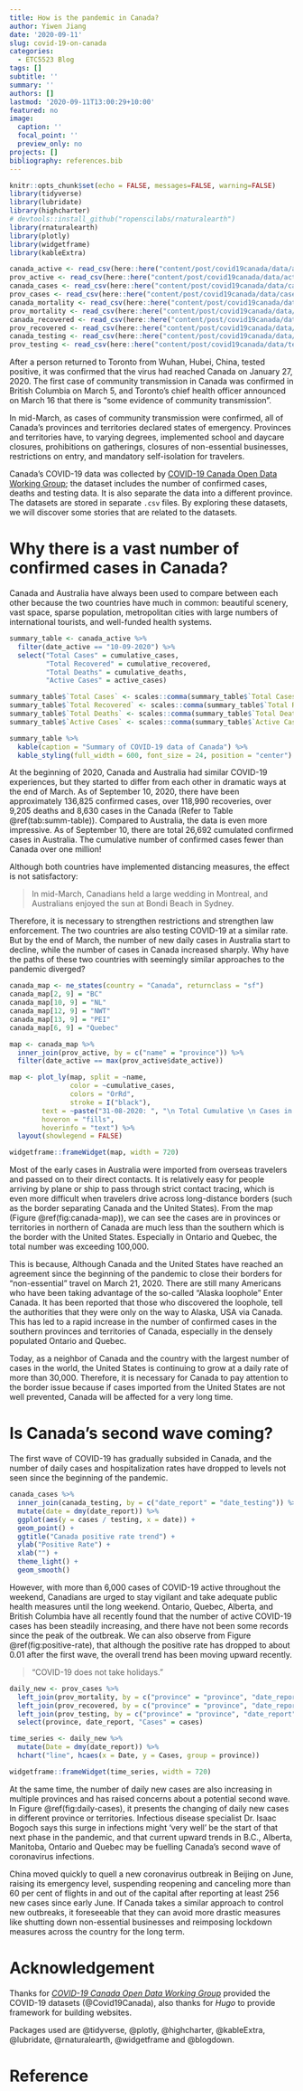 ```yaml
---
title: How is the pandemic in Canada?
author: Yiwen Jiang
date: '2020-09-11'
slug: covid-19-on-canada
categories:
  - ETC5523 Blog
tags: []
subtitle: ''
summary: ''
authors: []
lastmod: '2020-09-11T13:00:29+10:00'
featured: no
image:
  caption: ''
  focal_point: ''
  preview_only: no
projects: []
bibliography: references.bib
---
```


```r
knitr::opts_chunk$set(echo = FALSE, messages=FALSE, warning=FALSE)
library(tidyverse)
library(lubridate)
library(highcharter)
# devtools::install_github("ropenscilabs/rnaturalearth")
library(rnaturalearth)
library(plotly)
library(widgetframe)
library(kableExtra)
```

```r
canada_active <- read_csv(here::here("content/post/covid19canada/data/active_timeseries_canada.csv"))
prov_active <- read_csv(here::here("content/post/covid19canada/data/active_timeseries_prov.csv"))
canada_cases <- read_csv(here::here("content/post/covid19canada/data/cases_timeseries_canada.csv"))
prov_cases <- read_csv(here::here("content/post/covid19canada/data/cases_timeseries_prov.csv"))
canada_mortality <- read_csv(here::here("content/post/covid19canada/data/mortality_timeseries_canada.csv"))
prov_mortality <- read_csv(here::here("content/post/covid19canada/data/mortality_timeseries_prov.csv"))
canada_recovered <- read_csv(here::here("content/post/covid19canada/data/recovered_timeseries_canada.csv"))
prov_recovered <- read_csv(here::here("content/post/covid19canada/data/recovered_timeseries_prov.csv"))
canada_testing <- read_csv(here::here("content/post/covid19canada/data/testing_timeseries_canada.csv"))
prov_testing <- read_csv(here::here("content/post/covid19canada/data/testing_timeseries_prov.csv"))
```


After a person returned to Toronto from Wuhan, Hubei, China, tested positive, it was confirmed that the virus had reached Canada on January 27, 2020. The first case of community transmission in Canada was confirmed in British Columbia on March 5, and Toronto's chief health officer announced on March 16 that there is "some evidence of community transmission".

In mid-March, as cases of community transmission were confirmed, all of Canada's provinces and territories declared states of emergency. Provinces and territories have, to varying degrees, implemented school and daycare closures, prohibitions on gatherings, closures of non-essential businesses, restrictions on entry, and mandatory self-isolation for travelers.

Canada’s COVID-19 data was collected by [COVID-19 Canada Open Data Working Group](https://github.com/ishaberry/Covid19Canada); the dataset includes the number of confirmed cases, deaths and testing data. It is also separate the data into a different province. The datasets are stored in separate `.csv` files. By exploring these datasets, we will discover some stories that are related to the datasets.

# Why there is a vast number of confirmed cases in Canada?

Canada and Australia have always been used to compare between each other because the two countries have much in common: beautiful scenery, vast space, sparse population, metropolitan cities with large numbers of international tourists, and well-funded health systems.


```r
summary_table <- canada_active %>%
  filter(date_active == "10-09-2020") %>%
  select("Total Cases" = cumulative_cases,
         "Total Recovered" = cumulative_recovered,
         "Total Deaths" = cumulative_deaths,
         "Active Cases" = active_cases) 

summary_table$`Total Cases` <- scales::comma(summary_table$`Total Cases`, accuracy = 1)
summary_table$`Total Recovered` <- scales::comma(summary_table$`Total Recovered`, accuracy = 1)
summary_table$`Total Deaths` <- scales::comma(summary_table$`Total Deaths`, accuracy = 1)
summary_table$`Active Cases` <- scales::comma(summary_table$`Active Cases`, accuracy = 1)

summary_table %>%
  kable(caption = "Summary of COVID-19 data of Canada") %>%
  kable_styling(full_width = 600, font_size = 24, position = "center")
```

At the beginning of 2020, Canada and Australia had similar COVID-19 experiences, but they started to differ from each other in dramatic ways at the end of March. As of September 10, 2020, there have been approximately 136,825 confirmed cases, over 118,990 recoveries, over 9,205 deaths and 8,630 cases in the Canada (Refer to Table \@ref(tab:summ-table)).  Compared to Australia, the data is even more impressive. As of September 10, there are total 26,692 cumulated confirmed cases in Australia. The cumulative number of confirmed cases fewer than Canada over one million!  

Although both countries have implemented distancing measures, the effect is not satisfactory: 

> In mid-March, Canadians held a large wedding in Montreal, and Australians enjoyed the sun at Bondi Beach in Sydney.

Therefore, it is necessary to strengthen restrictions and strengthen law enforcement. The two countries are also testing COVID-19 at a similar rate. But by the end of March, the number of new daily cases in Australia start to decline, while the number of cases in Canada increased sharply. Why have the paths of these two countries with seemingly similar approaches to the pandemic diverged?

```r
canada_map <- ne_states(country = "Canada", returnclass = "sf") 
canada_map[2, 9] = "BC"
canada_map[10, 9] = "NL"
canada_map[12, 9] = "NWT"
canada_map[13, 9] = "PEI"
canada_map[6, 9] = "Quebec"
```

```r
map <- canada_map %>%
  inner_join(prov_active, by = c("name" = "province")) %>%
  filter(date_active == max(prov_active$date_active))

map <- plot_ly(map, split = ~name, 
               color = ~cumulative_cases, 
               colors = "OrRd", 
               stroke = I("black"),
        text = ~paste("31-08-2020: ", "\n Total Cumulative \n Cases in ", name, "is ", cumulative_cases), 
        hoveron = "fills",
        hoverinfo = "text") %>%
  layout(showlegend = FALSE)

widgetframe::frameWidget(map, width = 720)
```

Most of the early cases in Australia were imported from overseas travelers and passed on to their direct contacts. It is relatively easy for people arriving by plane or ship to pass through strict contact tracing, which is even more difficult when travelers drive across long-distance borders (such as the border separating Canada and the United States). From the map (Figure \@ref(fig:canada-map)), we can see the cases are in provinces or territories in northern of Canada are much less than the southern which is the border with the United States. Especially in Ontario and Quebec, the total number was exceeding 100,000. 

This is because, Although Canada and the United States have reached an agreement since the beginning of the pandemic to close their borders for "non-essential" travel on March 21, 2020. There are still many Americans who have been taking advantage of the so-called "Alaska loophole" Enter Canada. It has been reported that those who discovered the loophole, tell the authorities that they were only on the way to Alaska, USA via Canada. This has led to a rapid increase in the number of confirmed cases in the southern provinces and territories of Canada, especially in the densely populated Ontario and Quebec.

Today, as a neighbor of Canada and the country with the largest number of cases in the world, the United States is continuing to grow at a daily rate of more than 30,000. Therefore, it is necessary for Canada to pay attention to the border issue because if cases imported from the United States are not well prevented, Canada will be affected for a very long time.

# Is Canada’s second wave coming?

The first wave of COVID-19 has gradually subsided in Canada, and the number of daily cases and hospitalization rates have dropped to levels not seen since the beginning of the pandemic.

```r
canada_cases %>%
  inner_join(canada_testing, by = c("date_report" = "date_testing")) %>%
  mutate(date = dmy(date_report)) %>%
  ggplot(aes(y = cases / testing, x = date)) +
  geom_point() +
  ggtitle("Canada positive rate trend") +
  ylab("Positive Rate") +
  xlab("") +
  theme_light() +
  geom_smooth() 
```

However, with more than 6,000 cases of COVID-19 active throughout the weekend, Canadians are urged to stay vigilant and take adequate public health measures until the long weekend. Ontario, Quebec, Alberta, and British Columbia have all recently found that the number of active COVID-19 cases has been steadily increasing, and there have not been some records since the peak of the outbreak. We can also observe from Figure \@ref(fig:positive-rate), that although the positive rate has dropped to about 0.01 after the first wave, the overall trend has been moving upward recently.

> "COVID-19 does not take holidays."

```r
daily_new <- prov_cases %>%
  left_join(prov_mortality, by = c("province" = "province", "date_report" = "date_death_report")) %>%
  left_join(prov_recovered, by = c("province" = "province", "date_report" = "date_recovered")) %>%
  left_join(prov_testing, by = c("province" = "province", "date_report" = "date_testing")) %>%
  select(province, date_report, "Cases" = cases)
```

```r
time_series <- daily_new %>%
  mutate(Date = dmy(date_report)) %>%
  hchart("line", hcaes(x = Date, y = Cases, group = province))

widgetframe::frameWidget(time_series, width = 720)
```

At the same time, the number of daily new cases are also increasing in multiple provinces and has raised concerns about a potential second wave. In Figure \@ref(fig:daily-cases), it presents the changing of daily new cases in different province or territories. Infectious disease specialist Dr. Isaac Bogoch says this surge in infections might 'very well' be the start of that next phase in the pandemic, and that current upward trends in B.C., Alberta, Manitoba, Ontario and Quebec may be fuelling Canada’s second wave of coronavirus infections.

China moved quickly to quell a new coronavirus outbreak in Beijing on June, raising its emergency level, suspending reopening and canceling more than 60 per cent of flights in and out of the capital after reporting at least 256 new cases since early June. If Canada takes a similar approach to control new outbreaks, it foreseeable that they can avoid more drastic measures like shutting down non-essential businesses and reimposing lockdown measures across the country for the long term.

# Acknowledgement

Thanks for _[COVID-19 Canada Open Data Working Group](https://github.com/ishaberry/Covid19Canada)_ provided the COVID-19 datasets (@Covid19Canada), also thanks for _Hugo_ to provide framework for building websites.  

Packages used are @tidyverse, @plotly, @highcharter, @kableExtra, @lubridate, @rnaturalearth, @widgetframe and @blogdown.


# Reference
















